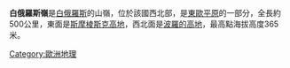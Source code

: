 {{Unreferenced|time=2021-04-21T09:32:42+00:00}}
'''白俄羅斯嶺'''是[[白俄羅斯|白俄羅斯]]的山嶺，位於該國西北部，是[[東歐平原|東歐平原]]的一部分，全長約500公里，東面是[[斯摩棱斯克高地|斯摩棱斯克高地]]，西北面是[[波羅的高地|波羅的高地]]，最高點海拔高度365米。

{{belarus-geo-stub}}
{{coord|display=title}}
[[Category:歐洲地理|Category:歐洲地理]]